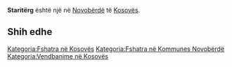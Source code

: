 {{Fshat në 
 | Emri                = Staritërg
 | EmriAlt                = 
 | NAME_SHORT_FORM=      
 | NAME_GENERIC=      
 | NAME_SORT_NAME_RO=      STARITERG
 | FULL_NAME_RO = Staritërg
 | FULL_NAME_ND_RO=Stariterg
 | SORT_NAME_RG=STARITERG
 | FULL_NAME_RG=Staritërg
 | FULL_NAME_ND_RG=Stariterg
 | SRP_NAME_SHORT_FORM=      
 | SRP_NAME_GENERIC=      
 | SRP_NAME_SORT_NAME_RO=      
 | SRP_FULL_NAME_RO = 
 | SRP_FULL_NAME_ND_RO=
 | SRP_SORT_NAME_RG=
 | SRP_FULL_NAME_RG=
 | SRP_FULL_NAME_ND_RG=
 | Emri (Rasa dhanore) = 
 | Figura              = 
 | Shteti              = Kosovo
 | Komuna              = Novobërdë
 | Kodi postar         = 
 | Sipërfaqja          = 

 | Popullsia           = 

 | Regj. i popullsisë  = 
 | Dend. e popullsisë  = 
 | Faqja zyrtare       = 
 <!--- Koordinatat ----> 
 | Gjerësia            = 42.936944
 | Gjatësia            = 20.920556
 | Lartësia            = 
}}
'''Staritërg''' është një [[]] në [[Novobërdë]] të [[Kosovës]].

<!-- == Gjeografia == -->
<!-- == Historia == -->
<!-- == Demografia == -->
== Shih edhe ==
{{Komuna Novobërdë}}
{{Kosovo-Administrata-Cung}}

[[Kategoria:Fshatra në Kosovës]]
[[Kategoria:Fshatra në Kommunes Novobërdë]]
[[Kategoria:Vendbanime në Kosovës]]